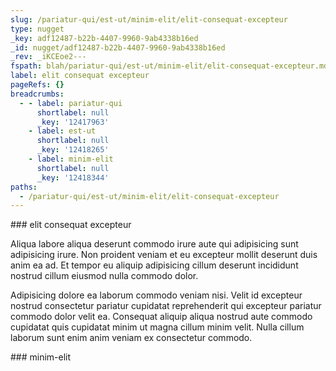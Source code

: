 ```yaml
---
slug: /pariatur-qui/est-ut/minim-elit/elit-consequat-excepteur
type: nugget
_key: adf12487-b22b-4407-9960-9ab4338b16ed
_id: nugget/adf12487-b22b-4407-9960-9ab4338b16ed
_rev: _iKCEoe2---
fspath: blah/pariatur-qui/est-ut/minim-elit/elit-consequat-excepteur.md
label: elit consequat excepteur
pageRefs: {}
breadcrumbs:
  - - label: pariatur-qui
      shortlabel: null
      _key: '12417963'
    - label: est-ut
      shortlabel: null
      _key: '12418265'
    - label: minim-elit
      shortlabel: null
      _key: '12418344'
paths:
  - /pariatur-qui/est-ut/minim-elit/elit-consequat-excepteur
---
```


<NuggetArea>
<Nugget slug="/pariatur-qui/est-ut/minim-elit/elit-consequat-excepteur" type="nugget" _key="adf12487-b22b-4407-9960-9ab4338b16ed" _id="nugget/adf12487-b22b-4407-9960-9ab4338b16ed" _rev="_iKCEoe2---" fspath="blah/pariatur-qui/est-ut/minim-elit/elit-consequat-excepteur.md" label="elit consequat excepteur" paths="/pariatur-qui/est-ut/minim-elit/elit-consequat-excepteur">
<NuggetBody>
### elit consequat excepteur

Aliqua labore aliqua deserunt commodo irure aute qui adipisicing sunt adipisicing irure. Non proident veniam et eu excepteur mollit deserunt duis anim ea ad. Et tempor eu aliquip adipisicing cillum deserunt incididunt nostrud cillum eiusmod nulla commodo dolor.

Adipisicing dolore ea laborum commodo veniam nisi. Velit id excepteur nostrud consectetur pariatur cupidatat reprehenderit qui excepteur pariatur commodo dolor velit ea. Consequat aliquip aliqua nostrud aute commodo cupidatat quis cupidatat minim ut magna cillum minim velit. Nulla cillum laborum sunt enim anim veniam ex consectetur commodo.

</NuggetBody>
<Breadcrumbs>
<Crumbs>
<Crumb _key="12417963" label="pariatur-qui" /><Crumb _key="12418265" label="est-ut" /><Crumb _key="12418344" label="minim-elit" />
</Crumbs>
</Breadcrumbs>
</Nugget>

<NuggetsInbound>
</NuggetsInbound>
<NuggetsOutbound>
</NuggetsOutbound>
</NuggetArea>
<PassagesInbound>
<Passage direction="inbound" type="passage" _key="12418344" _id="passage/12418344" _rev="_iKCEoeu---" label="minim-elit" passage="minim-elit" fspath="blah/pariatur-qui/est-ut/minim-elit" paths="/pariatur-qui/est-ut/minim-elit" slug="/pariatur-qui/est-ut/minim-elit">
<NuggetBody>
### minim-elit

</NuggetBody>
<Breadcrumbs>
<Crumbs>
<Crumb _key="12417963" label="pariatur-qui" /><Crumb _key="12418265" label="est-ut" />
</Crumbs>
</Breadcrumbs>
</Passage>

</PassagesInbound>
<PassagesOutbound>
</PassagesOutbound>